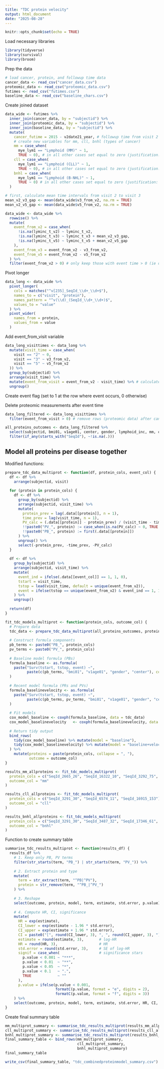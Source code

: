 ```yaml
---
title: "TDC protein velocity"
output: html_document
date: "2025-08-28"
---
```


```r
knitr::opts_chunk$set(echo = TRUE)
```

Load necessary libraries 
```r
library(tidyverse)
library(survival)
library(broom)
```


Prep the data 
```r
# load cancer, protein, and followup time data
cancer_data <- read_csv("cancer_data.csv")
proteomic_data <- read_csv("proteomic_data.csv")
futimes <- read_csv("futimes.csv")
baseline_data <- read_csv("baseline_chars.csv")
```

Create joined dataset
```r
data_wide <- futimes %>%
  inner_join(cancer_data, by = "subjectid") %>%
  inner_join(proteomic_data, by = "subjectid") %>%
  inner_join(baseline_data, by = "subjectid") %>%
  mutate(
    cancer_futime = 2015 - v2date21_year, # followup time from visit 2 to 2015 (date of cancer status assessment)
    # create new variables for mm, cll, bnhl (types of cancer)
    mm = case_when(
      mye_lym1 == "Lymphoid (MM)" ~ 1,
      TRUE ~ 0), # in all other cases set equal to zero (justification: we have already filtered for !na lymphoid_inc, so cancer status is known)
    cll = case_when(
      mye_lym1 == "Lymphoid (CLL)" ~ 1,
      TRUE ~ 0), # in all other cases set equal to zero (justification: we have already filtered for !na lymphoid_inc, so cancer status is known)
    bnhl = case_when(
      mye_lym1 == "Lymphoid (B-NHL)" ~ 1,
      TRUE ~ 0) # in all other cases set equal to zero (justification: we have already filtered for !na lymphoid_inc, so cancer status is known)
  )

# first, calculate mean time intervals from visit 2 to visit 3
mean_v2_v3_gap <- mean(data_wide$v3_from_v2, na.rm = TRUE)
mean_v2_v5_gap <- mean(data_wide$v5_from_v2, na.rm = TRUE)

data_wide <- data_wide %>%
  rowwise() %>%
  mutate(
    event_from_v2 = case_when(
      !is.na(lyminc_t_v2) ~ lyminc_t_v2,
      !is.na(lyminc_t_v3) ~ lyminc_t_v3 + mean_v2_v3_gap,
      !is.na(lyminc_t_v5) ~ lyminc_t_v5 + mean_v2_v5_gap
    ),
    event_from_v3 = event_from_v2 - v3_from_v2,
    event_from_v5 = event_from_v2 - v5_from_v2
  ) %>%
  filter(event_from_v2 > 0) # only keep those with event time > 0 (ie diagnosed after visit 2)

```



Pivot longer
```r
data_long <- data_wide %>%
  pivot_longer(
    cols = matches("^v[235]_SeqId_\\d+_\\d+$"),
    names_to = c("visit", "protein"),
    names_pattern = "^v(\\d)_(SeqId_\\d+_\\d+)$",
    values_to = "value"
  ) %>%
  pivot_wider(
    names_from = protein,
    values_from = value
  )
```


Add event_from_visit variable
```r
data_long_visittimes <- data_long %>%
  mutate(visit_time = case_when(
    visit == "2" ~ 0,
    visit == "3" ~ v3_from_v2,
    visit == "5" ~ v5_from_v2
  )) %>%
  group_by(subjectid) %>%
  arrange(visit_time) %>%
  mutate(event_from_visit = event_from_v2 - visit_time) %>% # calculate time from current visit to event/censoring
  ungroup()
```


Create event flag (set to 1 at the row where event occurs, 0 otherwise)

Delete proteomic measurements after event time
```r
data_long_filtered <- data_long_visittimes %>%
  filter(event_from_visit > 0) # remove rows (proteomic data) after cancer diagnosis 
```

```r
all_proteins_outcomes <- data_long_filtered %>%
  select(subjectid, bmi01, v1age01, center, gender, lymphoid_inc, mm, cll, bnhl, visit, visit_time, event_from_v2, SeqId_2665_26, SeqId_16322_10, SeqId_3292_75, SeqId_7849_3, SeqId_2704_74, SeqId_3291_30, SeqId_6574_11, SeqId_16915_153, SeqId_3291_30, SeqId_3487_32, SeqId_17346_61, SeqId_7266_4) %>% 
  filter(if_any(starts_with("SeqId"), ~!is.na(.)))  


```


## Model all proteins per disease together

Modified functions:
```r
prepare_tdc_data_multiprot <- function(df, protein_cols, event_col) {
  df <- df %>%
    arrange(subjectid, visit)
  
  for (protein in protein_cols) {
    df <- df %>%
      group_by(subjectid) %>%
      arrange(subjectid, visit_time) %>%
      mutate(
        protein_prev = lag(.data[[protein]], n = 1),
        time_prev = lag(visit_time, n = 1),
        PV_calc = (.data[[protein]] - protein_prev) / (visit_time - time_prev),
        !!paste0("PV_", protein) := case_when(is.na(PV_calc) ~ 0, TRUE ~ PV_calc),
        !!paste0("PB_", protein) := first(.data[[protein]])
      ) %>%
      ungroup() %>%
      select(-protein_prev, -time_prev, -PV_calc)
  }
  
  df <- df %>%
    group_by(subjectid) %>%
    arrange(subjectid, visit_time) %>%
    mutate(
      event_ind = ifelse(.data[[event_col]] == 1, 1, 0),
      tstart = visit_time,
      tstop = lead(visit_time, default = unique(event_from_v2)),
      event = ifelse(tstop == unique(event_from_v2) & event_ind == 1, 1, 0)
    ) %>%
    ungroup()
  
  return(df)
}
```

```r
fit_tdc_models_multiprot <- function(protein_cols, outcome_col) {
  # Prepare data
  tdc_data <- prepare_tdc_data_multiprot(all_proteins_outcomes, protein_cols, outcome_col)
  
  # Construct formula components
  pb_terms <- paste0("PB_", protein_cols)
  pv_terms <- paste0("PV_", protein_cols)
  
  # Baseline model formula (PBs)
  formula_baseline <- as.formula(
    paste("Surv(tstart, tstop, event) ~",
          paste(c(pb_terms, "bmi01", "v1age01", "gender", "center"), collapse = " + "))
  )
  
  # Recent model formula (PRs and PVs)
  formula_baselinevelocity <- as.formula(
    paste("Surv(tstart, tstop, event) ~",
          paste(c(pb_terms, pv_terms, "bmi01", "v1age01", "gender", "center"), collapse = " + "))
  )
  
  # Fit models
  cox_model_baseline <- coxph(formula_baseline, data = tdc_data)
  cox_model_baselinevelocity   <- coxph(formula_baselinevelocity, data = tdc_data)
  
  # Return tidy output
  bind_rows(
    tidy(cox_model_baseline) %>% mutate(model = "baseline"),
    tidy(cox_model_baselinevelocity) %>% mutate(model = "baseline+velocity")
  ) %>%
    mutate(proteins = paste(protein_cols, collapse = ", "),
           outcome = outcome_col)
}
```


```r
results_mm_allproteins <- fit_tdc_models_multiprot(
  protein_cols = c("SeqId_2665_26", "SeqId_16322_10", "SeqId_3292_75", "SeqId_7849_3", "SeqId_2704_74"),
  outcome_col = "mm"
)
```

```r
results_cll_allproteins <- fit_tdc_models_multiprot(
  protein_cols = c("SeqId_3291_30", "SeqId_6574_11", "SeqId_16915_153"),
  outcome_col = "cll"
)
```

```r
results_bnhl_allproteins <- fit_tdc_models_multiprot(
  protein_cols = c("SeqId_3291_30", "SeqId_3487_32", "SeqId_17346_61", "SeqId_7266_4"),
  outcome_col = "bnhl"
)
```



Function to create summary table
```r
summarise_tdc_results_multiprot <- function(results_df) {
  results_df %>%
    # 1. Keep only PB, PV terms
    filter(str_starts(term, "PB_") | str_starts(term, "PV_")) %>%
    
    # 2. Extract protein and type
    mutate(
      term = str_extract(term, "^PB|^PV"),
      protein = str_remove(term, "^PB_|^PV_")
    ) %>%
    
    # 3. Reshape
    select(outcome, protein, model, term, estimate, std.error, p.value) %>%
    
    # 4. Compute HR, CI, significance
    mutate(
      HR = exp(estimate),
      CI_lower = exp(estimate - 1.96 * std.error),
      CI_upper = exp(estimate + 1.96 * std.error),
      CI = paste0("[", round(CI_lower, 3), ", ", round(CI_upper, 3), "]"),
      estimate = round(estimate, 3),       # log-HR
      HR = round(HR, 3),                   # HR
      std.error = round(std.error, 3),     # SE of log-HR
      signif = case_when(                  # significance stars
        p.value < 0.001 ~ "***",
        p.value < 0.01  ~ "**",
        p.value < 0.05  ~ "*",
        p.value < 0.1   ~ ".",
        TRUE            ~ ""
      ),
      p.value = ifelse(p.value < 0.001, 
                       formatC(p.value, format = "e", digits = 2), 
                       formatC(p.value, format = "f", digits = 3))
    ) %>%
    select(outcome, protein, model, term, estimate, std.error, HR, CI, p.value, signif)
}

```

Create final summary table
```r
mm_multiprot_summary <- summarise_tdc_results_multiprot(results_mm_allproteins)
cll_multiprot_summary <- summarise_tdc_results_multiprot(results_cll_allproteins)
bnhl_multiprot_summary <- summarise_tdc_results_multiprot(results_bnhl_allproteins)
final_summary_table <- bind_rows(mm_multiprot_summary,
                                 cll_multiprot_summary,
                                 bnhl_multiprot_summary)
final_summary_table

```


```r
write_csv(final_summary_table, "tdc_combinedproteinmodel_summary.csv")
```


